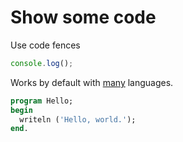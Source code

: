 # Show some code

Use code fences

```js
console.log();
```

Works by default with [many](https://github.com/shikijs/shiki/blob/main/docs/languages.md) languages.

```pascal
program Hello;
begin
  writeln ('Hello, world.');
end.
```
